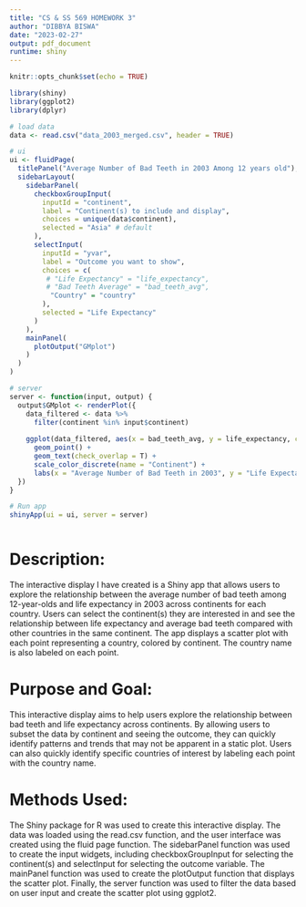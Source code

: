 ```yaml
---
title: "CS & SS 569 HOMEWORK 3"
author: "DIBBYA BISWA"
date: "2023-02-27"
output: pdf_document
runtime: shiny
---
```


```r
knitr::opts_chunk$set(echo = TRUE)
```

```r
library(shiny)
library(ggplot2)
library(dplyr)

# load data
data <- read.csv("data_2003_merged.csv", header = TRUE)

# ui
ui <- fluidPage(
  titlePanel("Average Number of Bad Teeth in 2003 Among 12 years old"),
  sidebarLayout(
    sidebarPanel(
      checkboxGroupInput(
        inputId = "continent",
        label = "Continent(s) to include and display",
        choices = unique(data$continent),
        selected = "Asia" # default
      ),
      selectInput(
        inputId = "yvar",
        label = "Outcome you want to show",
        choices = c(
         # "Life Expectancy" = "life_expectancy",
         # "Bad Teeth Average" = "bad_teeth_avg",
          "Country" = "country"
        ),
        selected = "Life Expectancy"
      )
    ),
    mainPanel(
      plotOutput("GMplot")
    )
  )
)

# server
server <- function(input, output) {
  output$GMplot <- renderPlot({
    data_filtered <- data %>%
      filter(continent %in% input$continent)
    
    ggplot(data_filtered, aes(x = bad_teeth_avg, y = life_expectancy, color = continent, label = country)) +
      geom_point() +
      geom_text(check_overlap = T) +
      scale_color_discrete(name = "Continent") +
      labs(x = "Average Number of Bad Teeth in 2003", y = "Life Expectancy of 2003")
  })
}

# Run app
shinyApp(ui = ui, server = server)



```

# Description: 
The interactive display I have created is a Shiny app that allows users to explore the relationship between the average number of bad teeth among 12-year-olds and life expectancy in 2003 across continents for each country. Users can select the continent(s) they are interested in and see the relationship between life expectancy and average bad teeth compared with other countries in the same continent. The app displays a scatter plot with each point representing a country, colored by continent. The country name is also labeled on each point.

# Purpose and Goal: 
This interactive display aims to help users explore the relationship between bad teeth and life expectancy across continents. By allowing users to subset the data by continent and seeing the outcome, they can quickly identify patterns and trends that may not be apparent in a static plot. Users can also quickly identify specific countries of interest by labeling each point with the country name.

# Methods Used: 
The Shiny package for R was used to create this interactive display. The data was loaded using the read.csv function, and the user interface was created using the fluid page function. The sidebarPanel function was used to create the input widgets, including checkboxGroupInput for selecting the continent(s) and selectInput for selecting the outcome variable. The mainPanel function was used to create the plotOutput function that displays the scatter plot. Finally, the server function was used to filter the data based on user input and create the scatter plot using ggplot2.
